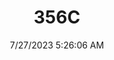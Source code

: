 ---
width: 5935
height: 3957
title: 356C
description: Red on Black 1965 Porsche 356C Coupe shot in Austin, TX.
date: 7/27/2023 5:26:06 AM
cameraMake: Sony
cameraModel: ILCE-7M3
lens: E 35-150mm F2.0-F2.8 A058
settingsfStop: f/5.6
settingsISO: ISO 250
settingsShutter: 1/40
settingsFocalLength: 35 mm
---